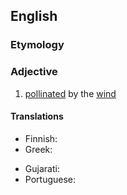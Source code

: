 ==English==

===Etymology===
{{confix|anemo|philous|lang=en}}

===Adjective===
{{en-adj|-}}

# [[pollinated]] by the [[wind]]

====Translations====
{{trans-top|pollinated by the wind}}
* Finnish: {{t|fi|tuulipölytteinen}}
* Greek: {{t+|el|αερόγαμος}}
{{trans-mid}}
* Gujarati: {{t|gu|પવનપરાગિત}}
* Portuguese: {{t|pt|anemófilo}}
{{trans-bottom}}